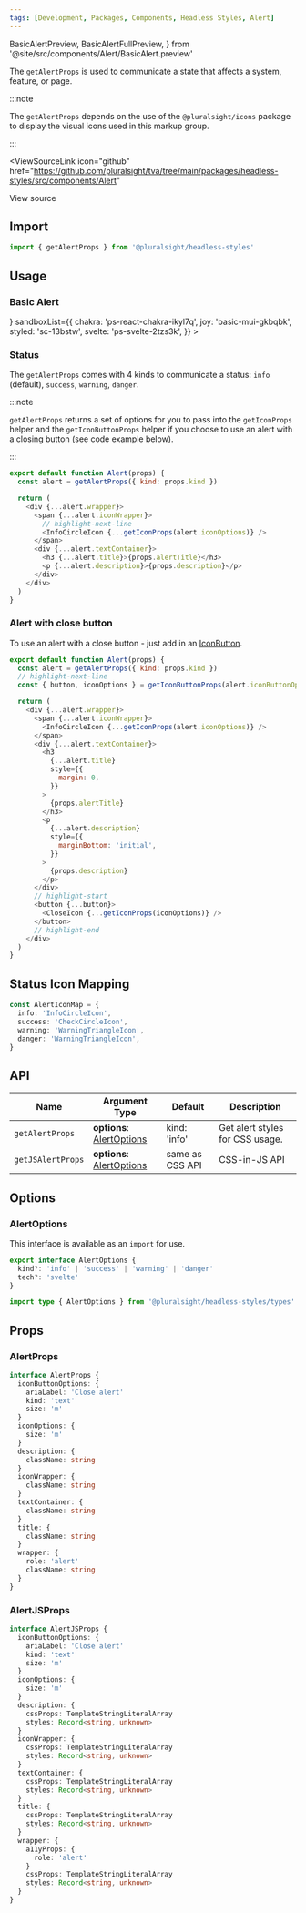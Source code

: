```yaml
---
tags: [Development, Packages, Components, Headless Styles, Alert]
---
```


<!-- TODO: As of 2.0.0-beta.17 live-codeblock do not support imports. -->
<!-- Keep an eye out so we can kill the components we are importing in. -->
<!-- https://docusaurus.io/docs/markdown-features/code-blocks#imports -->

  BasicAlertPreview,
  BasicAlertFullPreview,
} from '@site/src/components/Alert/BasicAlert.preview'

<ReleaseNote />

The `getAlertProps` is used to communicate a state that affects a system, feature, or page.

:::note

The `getAlertProps` depends on the use of the `@pluralsight/icons` package to display the visual icons used in this markup group.

:::

<ViewSourceLink
  icon="github"
  href="https://github.com/pluralsight/tva/tree/main/packages/headless-styles/src/components/Alert"
>
  View source
</ViewSourceLink>

## Import

```javascript
import { getAlertProps } from '@pluralsight/headless-styles'
```

## Usage

### Basic Alert

<BasicAlert />
<LiveExampleTabs
  fullCode={<BasicAlertFullPreview />}
  sandboxList={{
    chakra: 'ps-react-chakra-ikyl7q',
    joy: 'basic-mui-gkbqbk',
    styled: 'sc-13bstw',
    svelte: 'ps-svelte-2tzs3k',
  }}
>
  <BasicAlertPreview />
</LiveExampleTabs>

### Status

The `getAlertProps` comes with 4 kinds to communicate a status: `info` (default), `success`, `warning`, `danger`.

<StatusAlert />

:::note

`getAlertProps` returns a set of options for you to pass into the `getIconProps` helper and the `getIconButtonProps` helper if you choose to use an alert with a closing button (see code example below).

:::

```javascript title="Example for using Icon options given in AlertProps"
export default function Alert(props) {
  const alert = getAlertProps({ kind: props.kind })

  return (
    <div {...alert.wrapper}>
      <span {...alert.iconWrapper}>
        // highlight-next-line
        <InfoCircleIcon {...getIconProps(alert.iconOptions)} />
      </span>
      <div {...alert.textContainer}>
        <h3 {...alert.title}>{props.alertTitle}</h3>
        <p {...alert.description}>{props.description}</p>
      </div>
    </div>
  )
}
```

### Alert with close button

To use an alert with a close button - just add in an [IconButton](./IconButton.mdx).

<CloseAlert />

```javascript
export default function Alert(props) {
  const alert = getAlertProps({ kind: props.kind })
  // highlight-next-line
  const { button, iconOptions } = getIconButtonProps(alert.iconButtonOptions)

  return (
    <div {...alert.wrapper}>
      <span {...alert.iconWrapper}>
        <InfoCircleIcon {...getIconProps(alert.iconOptions)} />
      </span>
      <div {...alert.textContainer}>
        <h3
          {...alert.title}
          style={{
            margin: 0,
          }}
        >
          {props.alertTitle}
        </h3>
        <p
          {...alert.description}
          style={{
            marginBottom: 'initial',
          }}
        >
          {props.description}
        </p>
      </div>
      // highlight-start
      <button {...button}>
        <CloseIcon {...getIconProps(iconOptions)} />
      </button>
      // highlight-end
    </div>
  )
}
```

## Status Icon Mapping

```typescript title="Example map of icon names to kind value"
const AlertIconMap = {
  info: 'InfoCircleIcon',
  success: 'CheckCircleIcon',
  warning: 'WarningTriangleIcon',
  danger: 'WarningTriangleIcon',
}
```

## API

| Name              | Argument Type                              | Default         | Description                     |
| ----------------- | ------------------------------------------ | --------------- | ------------------------------- |
| `getAlertProps`   | **options**: [AlertOptions](#alertoptions) | kind: 'info'    | Get alert styles for CSS usage. |
| `getJSAlertProps` | **options**: [AlertOptions](#alertoptions) | same as CSS API | CSS-in-JS API                   |

## Options

### AlertOptions

This interface is available as an `import` for use.

```typescript
export interface AlertOptions {
  kind?: 'info' | 'success' | 'warning' | 'danger'
  tech?: 'svelte'
}
```

```typescript title="Import example"
import type { AlertOptions } from '@pluralsight/headless-styles/types'
```

## Props

### AlertProps

```typescript
interface AlertProps {
  iconButtonOptions: {
    ariaLabel: 'Close alert'
    kind: 'text'
    size: 'm'
  }
  iconOptions: {
    size: 'm'
  }
  description: {
    className: string
  }
  iconWrapper: {
    className: string
  }
  textContainer: {
    className: string
  }
  title: {
    className: string
  }
  wrapper: {
    role: 'alert'
    className: string
  }
}
```

### AlertJSProps

```typescript
interface AlertJSProps {
  iconButtonOptions: {
    ariaLabel: 'Close alert'
    kind: 'text'
    size: 'm'
  }
  iconOptions: {
    size: 'm'
  }
  description: {
    cssProps: TemplateStringLiteralArray
    styles: Record<string, unknown>
  }
  iconWrapper: {
    cssProps: TemplateStringLiteralArray
    styles: Record<string, unknown>
  }
  textContainer: {
    cssProps: TemplateStringLiteralArray
    styles: Record<string, unknown>
  }
  title: {
    cssProps: TemplateStringLiteralArray
    styles: Record<string, unknown>
  }
  wrapper: {
    a11yProps: {
      role: 'alert'
    }
    cssProps: TemplateStringLiteralArray
    styles: Record<string, unknown>
  }
}
```
